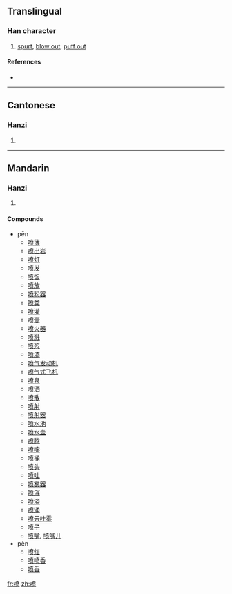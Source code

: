 {{also|噴}}
==Translingual==

===Han character===
{{Han char|rn=30|rad=口|as=09|sn=12|four=|canj=口十廿人 (RJTO)}}

# [[spurt]], [[blow out]], [[puff out]]

====References====
* {{Han ref|kx=0201.121|hdz=10649.030|uh=55B7|ud=21943}}

----

==Cantonese==

===Hanzi===
{{yue-hanzi|jyut=|y=pan3|tra=噴}}

# {{defn|Cantonese|sort=口09}}

----

==Mandarin==

===Hanzi===
{{cmn-hanzi|tra=噴|pin=[[pēn]] ([[pen1]]), [[pèn]] ([[pen4]])|wg=p'en<sup>1</sup>, p'en<sup>4</sup>}}

# {{defn|Mandarin|sort=口09}}

====Compounds====
* pēn
** [[喷薄]]
** [[喷出岩]]
** [[喷灯]]
** [[喷发]]
** [[喷饭]]
** [[喷放]]
** [[喷粉器]]
** [[喷粪]]
** [[喷灌]]
** [[喷壶]]
** [[喷火器]]
** [[喷溅]]
** [[喷浆]]
** [[喷漆]]
** [[喷气发动机]]
** [[喷气式飞机]]
** [[喷泉]]
** [[喷洒]]
** [[喷散]]
** [[喷射]]
** [[喷射器]]
** [[喷水池]]
** [[喷水壶]]
** [[喷腾]]
** [[喷嚏]]
** [[喷桶]]
** [[喷头]]
** [[喷吐]]
** [[喷雾器]]
** [[喷泻]]
** [[喷溢]]
** [[喷涌]]
** [[喷云吐雾]]
** [[喷子]]
** [[喷嘴]], [[喷嘴儿]]
* pèn
** [[喷红]]
** [[喷喷香]]
** [[喷香]]

[[fr:喷]]
[[zh:喷]]